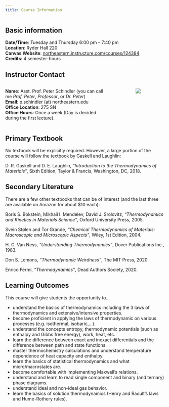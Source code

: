 ```yaml
---
title: Course Information
---
```


## Basic information

**Date/Time**: Tuesday and Thursday 6:00 pm – 7:40 pm\
**Location**: Ryder Hall 220\
**Canvas Website**: [northeastern.instructure.com/courses/124384](https://northeastern.instructure.com/courses/124384)\
**Credits**: 4 semester-hours\

## Instructor Contact

:::: {.columns}

::: {.column width="70%"}
**Name**: Asst. Prof. Peter Schindler (you can call me *Prof. Peter*, *Professor*, or *Dr. Peter*)\
**Email**: p.schindler (at) northeastern.edu\
**Office Location**: 275 SN\
**Office Hours**: Once a week (Day is decided during the first lecture).\
:::

::: {.column width="10%"}
<!-- empty column to create gap -->
:::

::: {.column width="20%"}
![](../images/ps.jpg)
:::

::::


## Primary Textbook

No textbook will be explicitly required. However, a large portion of the course will follow the textbook by Gaskell and Laughlin:

::: {.callout-important title="Primary textbook"}
D. R. Gaskell and D. E. Laughlin, *“Introduction to the Thermodynamics of Materials“*, Sixth Edition, Taylor & Francis, Washington, DC, 2018.
:::

## Secondary Literature

There are a few other textbooks that can be of interest (and the last three are available on Amazon for about $10 each):

::: {.callout-tip title="Interesting classification of binary phase diagrams"}
Boris S. Bokstein, Mikhail I. Mendelev, David J. Srolovitz, *“Thermodynamics and Kinetics in Materials Science”*, Oxford University Press, 2005.
:::

::: {.callout-tip title="Chemistry viewpoint"}
Svein Stølen and Tor Grande, *“Chemical Thermodynamics of Materials: Macroscopic and Microscopic Aspects”*, Wiley, 1st Edition, 2004.
:::

::: {.callout-tip title="Easy read"}
H. C. Van Ness, *“Understanding Thermodynamics”*, Dover Publications Inc., 1983.
:::

::: {.callout-tip title="Historic context"}
Don S. Lemons, *“Thermodynamic Weirdness”*, The MIT Press, 2020.
:::

::: {.callout-tip title="Succinctly written"}
Enrico Fermi, *“Thermodynamics”*, Dead Authors Society, 2020.
:::


## Learning Outcomes
This course will give students the opportunity to...

- understand the basics of thermodynamics including the 3 laws of thermodynamics and extensive/intensive properties.
- become proficient in applying the laws of thermodynamic on various processes (e.g. isothermal, isobaric,...).
- understand the concepts entropy, thermodynamic potentials (such as enthalpy and Gibbs free energy), work, heat, etc.
- learn the difference between exact and inexact differentials and the difference between path and state functions.
- master thermochemistry calculations and understand temperature dependence of heat capacity and enthalpy.
- learn the basics of statistical thermodynamics and what micro/macrostates are.
- become comfortable with implementing Maxwell's relations.
- understand and learn to read single component and binary (and ternary) phase diagrams.
- understand ideal and non-ideal gas behavior.
- learn the basics of solution thermodynamics (Henry and Raoult's laws and Hume-Rothery rules).



